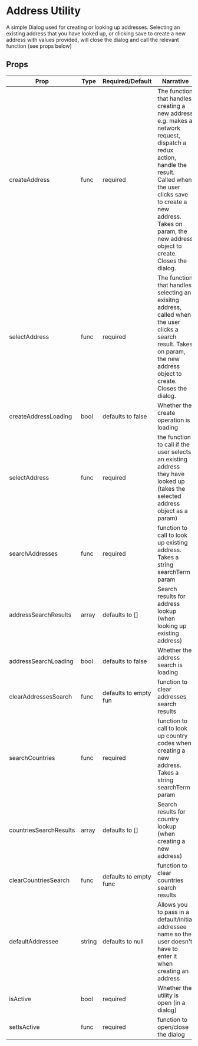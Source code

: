 # Address Utility
A simple Dialog used for creating or looking up addresses.
Selecting an existing address that you have looked up, or clicking save to create a new address with values provided, will close the dialog and call the relevant function (see props below)

## Props

| Prop   |Type | Required/Default | Narrative
| -------|-----|------------------|--------------------        
| createAddress | func | required | The function that handles creating a new address e.g. makes a network request, dispatch a redux action, handle the result. Called when the user clicks save to create a new address. Takes on param, the new address object to create. Closes the dialog.
| selectAddress | func | required | The function that handles selecting an exisitng address, called when the user clicks a search result. Takes on param, the new address object to create. Closes the dialog.
| createAddressLoading | bool | defaults to false | Whether the create operation is loading
| selectAddress | func | required | the function to call if the user selects an existing address they have looked up (takes the selected address object as a param)
| searchAddresses | func | required | function to call to look up existing address. Takes a string searchTerm param
| addressSearchResults | array | defaults to [] | Search results for address lookup (when looking up existing address)
| addressSearchLoading | bool | defaults to false | Whether the address search is loading
| clearAddressesSearch | func | defaults to empty fun | function to clear addresses search results
| searchCountries | func | required | function to call to look up country codes when creating a new address. Takes a string searchTerm param
| countriesSearchResults | array | defaults to [] | Search results for country lookup (when creating a new address)
| clearCountriesSearch | func | defaults to empty func | function to clear countries search results
| defaultAddressee | string | defaults to null | Allows you to pass in a default/initial addressee name so the user doesn't have to enter it when creating an address
| isActive | bool | required | Whether the utility is open (in a dialog)
| setIsActive | func | required | function to  open/close the dialog
